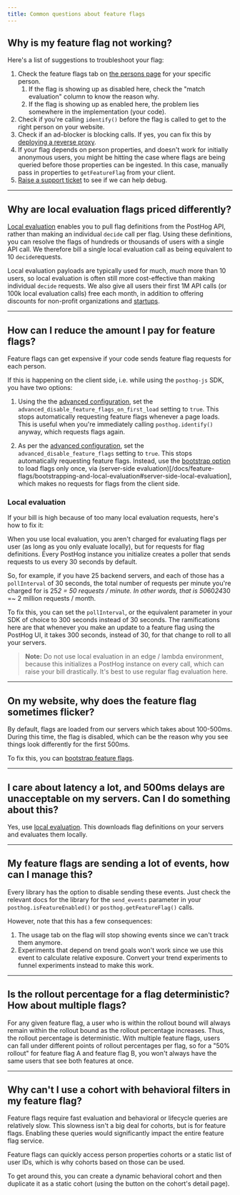 ```yaml
---
title: Common questions about feature flags
---
```


## Why is my feature flag not working?

Here's a list of suggestions to troubleshoot your flag:

1. Check the feature flags tab on [the persons page](https://app.posthog.com/persons) for your specific person.
    1. If the flag is showing up as disabled here, check the "match evaluation" column to know the reason why.
    2. If the flag is showing up as enabled here, the problem lies somewhere in the implementation (your code).
2. Check if you're calling `identify()` before the flag is called to get to the right person on your website.
3. Check if an ad-blocker is blocking calls. If yes, you can fix this by [deploying a reverse proxy](/docs/advanced/proxy).
4. If your flag depends on person properties, and doesn't work for initially anonymous users, you might be hitting the case where flags are being queried before those properties can be ingested. In this case, manually pass in properties to `getFeatureFlag` from your client.
5. [Raise a support ticket](https://app.posthog.com/home#supportModal) to see if we can help debug.


---

## Why are local evaluation flags priced differently?

[Local evaluation](/docs/feature-flags/bootstrapping-and-local-evaluation) enables you to pull flag definitions from the PostHog API, rather than making an individual `decide` call per flag. Using these definitions, you can resolve the flags of hundreds or thousands of users with a single API call. We therefore bill a single local evaluation call as being equivalent to 10 `decide`requests.

Local evaluation payloads are typically used for much, _much_ more than 10 users, so local evaluation is often still more cost-effective than making individual `decide` requests. We also give all users their first 1M API calls (or 100k local evaluation calls) free each month, in addition to offering discounts for non-profit organizations and [startups](/startups).

---

## How can I reduce the amount I pay for feature flags?

Feature flags can get expensive if your code sends feature flag requests for each person.

If this is happening on the client side, i.e. while using the `posthog-js` SDK, you have two options:

1. Using the the [advanced configuration](/docs/libraries/js#advanced-configuration), set the `advanced_disable_feature_flags_on_first_load` setting to `true`. This stops automatically requesting feature flags whenever a page loads. This is useful when you're immediately calling `posthog.identify()` anyway, which requests flags again.

2. As per the [advanced configuration](/docs/libraries/js#advanced-configuration), set the `advanced_disable_feature_flags` setting to `true`. This stops automatically requesting feature flags. Instead, use the [bootstrap option](/docs/libraries/js#bootstrapping-flags) to load flags only once, via (server-side evaluation)[/docs/feature-flags/bootstrapping-and-local-evaluation#server-side-local-evaluation], which makes no requests for flags from the client side.

### Local evaluation

If your bill is high because of too many local evaluation requests, here's how to fix it:

When you use local evaluation, you aren't charged for evaluating flags per user (as long as you only evaluate locally), but for requests for flag definitions. Every PostHog instance you initialize creates a poller that sends requests to us every 30 seconds by default.

So, for example, if you have 25 backend servers, and each of those has a `pollInterval` of 30 seconds, the total number of requests per minute you're charged for is 25*2 = 50 requests / minute. In other words, that is 50*60*24*30 =~ 2 million requests / month.

To fix this, you can set the `pollInterval`, or the equivalent parameter in your SDK of choice to 300 seconds instead of 30 seconds. The ramifications here are that whenever you make an update to a feature flag using the PostHog UI, it takes 300 seconds, instead of 30, for that change to roll to all your servers.

> **Note:** Do not use local evaluation in an edge / lambda environment, because this initializes a PostHog instance on every call, which can raise your bill drastically. It's best to use regular flag evaluation here.

---

## On my website, why does the feature flag sometimes flicker?

By default, flags are loaded from our servers which takes about 100-500ms. During this time, the flag is disabled, which can be the reason why you see things look differently for the first 500ms.

To fix this, you can [bootstrap feature flags](/docs/feature-flags/bootstrapping-and-local-evaluation).

---

## I care about latency a lot, and 500ms delays are unacceptable on my servers. Can I do something about this?

Yes, use [local evaluation](/docs/feature-flags/bootstrapping-and-local-evaluation#server-side-local-evaluation). This downloads flag definitions on your servers and evaluates them locally.

---

## My feature flags are sending a lot of events, how can I manage this?

Every library has the option to disable sending these events. Just check the relevant docs for the library for the `send_events` parameter in your `posthog.isFeatureEnabled()` or `posthog.getFeatureFlag()` calls.

However, note that this has a few consequences:

1. The usage tab on the flag will stop showing events since we can't track them anymore.
2. Experiments that depend on trend goals won't work since we use this event to calculate relative exposure. Convert your trend experiments to funnel experiments instead to make this work.

---

## Is the rollout percentage for a flag deterministic? How about multiple flags?

For any given feature flag, a user who is within the rollout bound will always remain within the rollout bound as the rollout percentage increases. Thus, the rollout percentage is deterministic.
With multiple feature flags, users can fall under different points of rollout percentages per flag, so for a "50% rollout" for feature flag A and feature flag B, you won't always have the same users that see both features at once.

---

## Why can't I use a cohort with behavioral filters in my feature flag?

Feature flags require fast evaluation and behavioral or lifecycle queries are relatively slow. This slowness isn't a big deal for cohorts, but is for feature flags. Enabling these queries would significantly impact the entire feature flag service. 

Feature flags can quickly access person properties cohorts or a static list of user IDs, which is why cohorts based on those can be used.

To get around this, you can create a dynamic behavioral cohort and then duplicate it as a static cohort (using the button on the cohort's detail page).
